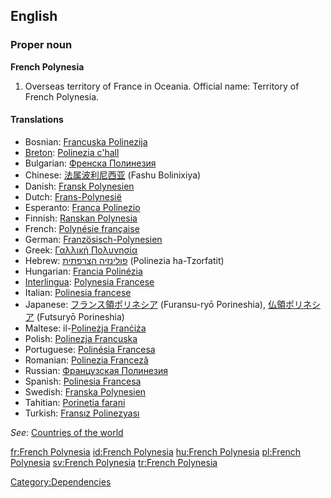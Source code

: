 {{wikipedia}}
==English==

===Proper noun===
'''French Polynesia'''

# Overseas territory of France in Oceania. Official name: Territory of French Polynesia.

====Translations====
* Bosnian: [[Francuska Polinezija]] {{f}}
* [[Breton]]: [[Polinezia c'hall]]
* Bulgarian: [[Френска Полинезия]]
* Chinese: [[法属波利尼西亚]] (Fashu Bolinixiya)
* Danish: [[Fransk Polynesien]]
* Dutch: [[Frans-Polynesië]]
* Esperanto: [[Franca Polinezio]]
* Finnish: [[Ranskan Polynesia]]
* French: [[Polynésie française]]
* German: [[Französisch-Polynesien]]
* Greek: [[Γαλλική Πολυνησία]]
* Hebrew: [[פולינזיה הצרפתית]] (Polinezia ha-Tzorfatit)
* Hungarian: [[Francia Polinézia]]
* [[Interlingua]]: [[Polynesia Francese]]
* Italian: [[Polinesia francese]]
* Japanese: [[フランス領ポリネシア]] (Furansu-ryō Porineshia), [[仏領ポリネシア]] (Futsuryō Porineshia)
* Maltese: il-[[Polineżja Franċiża]]
* Polish: [[Polinezja Francuska]]
* Portuguese: [[Polinésia Francesa]]
* Romanian: [[Polinezia Franceză]] {{f}}
* Russian: [[Французская Полинезия]]
* Spanish: [[Polinesia Francesa]]
* Swedish: [[Franska Polynesien]]
* Tahitian: [[Porinetia farani]]
* Turkish: [[Fransız Polinezyası]]

''See'': [[Appendix:Countries of the world|Countries of the world]]

[[Category:Dependencies]]

[[fr:French Polynesia]]
[[id:French Polynesia]]
[[hu:French Polynesia]]
[[pl:French Polynesia]]
[[sv:French Polynesia]]
[[tr:French Polynesia]]